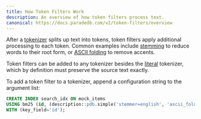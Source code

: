 ```yaml
---
title: How Token Filters Work
description: An overview of how token filters process text.
canonical: https://docs.paradedb.com/v2/token-filters/overview
---
```


After a [tokenizer](/v2/tokenizers) splits up text into tokens, token filters
apply additional processing to each token. Common examples include [stemming](/v2/token-filters/stemming)
to reduce words to their root form, or [ASCII folding](/v2/token-filters/ascii-folding) to remove accents.

Token filters can be added to any tokenizer besides the [literal](/v2/tokenizers/available-tokenizers/exact) tokenizer, which by definition
must preserve the source text exactly.

To add a token filter to a tokenizer, append a configuration string to the argument list:

```sql
CREATE INDEX search_idx ON mock_items
USING bm25 (id, (description::pdb.simple('stemmer=english', 'ascii_folding=true')))
WITH (key_field='id');
```
